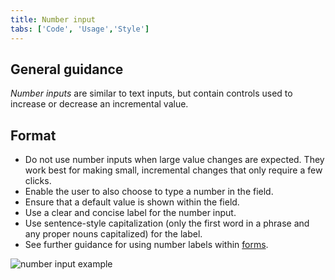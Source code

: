 ```yaml
---
title: Number input
tabs: ['Code', 'Usage','Style']
---
```

## General guidance

_Number inputs_ are similar to text inputs, but contain controls used to increase or decrease an incremental value.


## Format

- Do not use number inputs when large value changes are expected. They work best for making small, incremental changes that only require a few clicks.
- Enable the user to also choose to type a number in the field.
- Ensure that a default value is shown within the field.
- Use a clear and concise label for the number input.
- Use sentence-style capitalization (only the first word in a phrase and any proper nouns capitalized) for the label.
- See further guidance for using number labels within [forms](/components/form/usage).



![number input example](images/number-input-usage-1.png)

